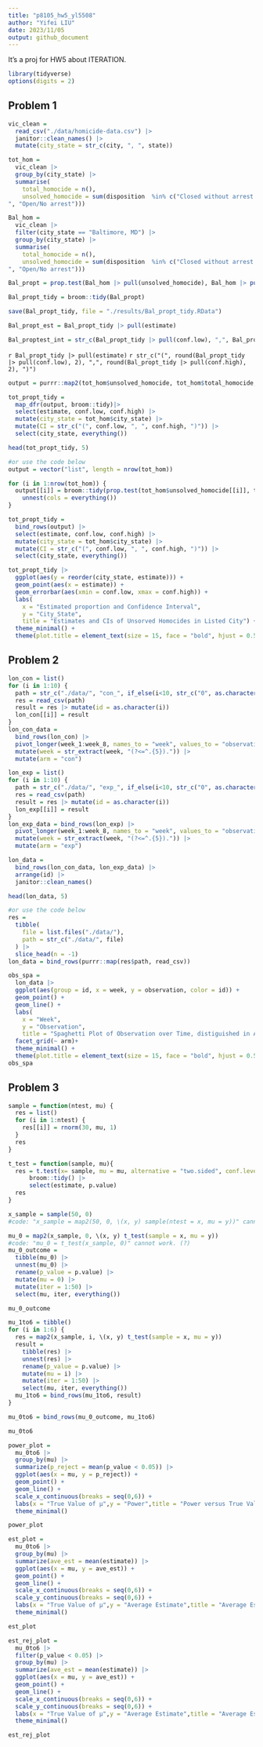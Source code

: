 ```yaml
---
title: "p8105_hw5_yl5508"
author: "Yifei LIU"
date: 2023/11/05
output: github_document
---
```


It's a proj for HW5 about ITERATION.\

```r
library(tidyverse)
options(digits = 2)
```

## Problem 1

```r
vic_clean =
  read_csv("./data/homicide-data.csv") |>
  janitor::clean_names() |>
  mutate(city_state = str_c(city, ", ", state))
```

```r
tot_hom =
  vic_clean |>
  group_by(city_state) |>
  summarise(
    total_homocide = n(),
    unsolved_homocide = sum(disposition  %in% c("Closed without arrest
", "Open/No arrest")))
```

```r
Bal_hom =
  vic_clean |>
  filter(city_state == "Baltimore, MD") |>
  group_by(city_state) |>
  summarise(
    total_homocide = n(),
    unsolved_homocide = sum(disposition  %in% c("Closed without arrest
", "Open/No arrest")))

Bal_propt = prop.test(Bal_hom |> pull(unsolved_homocide), Bal_hom |> pull(total_homocide), alternative = c("two.sided"), conf.level = 0.95)

Bal_propt_tidy = broom::tidy(Bal_propt)

save(Bal_propt_tidy, file = "./results/Bal_propt_tidy.RData")

Bal_propt_est = Bal_propt_tidy |> pull(estimate)

Bal_proptest_int = str_c(Bal_propt_tidy |> pull(conf.low), ",", Bal_propt_tidy |> pull(conf.high))
```

`r Bal_propt_tidy |> pull(estimate)`
`r str_c("(", round(Bal_propt_tidy |> pull(conf.low), 2), ",", round(Bal_propt_tidy |> pull(conf.high), 2), ")")`

```r
output = purrr::map2(tot_hom$unsolved_homocide, tot_hom$total_homocide, ~ prop.test(x = .x, n = .y, alternative = c("two.sided"), conf.level = 0.95))

tot_propt_tidy =
  map_dfr(output, broom::tidy)|>
  select(estimate, conf.low, conf.high) |>
  mutate(city_state = tot_hom$city_state) |>
  mutate(CI = str_c("(", conf.low, ", ", conf.high, ")")) |>
  select(city_state, everything())

head(tot_propt_tidy, 5)
```


```r
#or use the code below
output = vector("list", length = nrow(tot_hom))

for (i in 1:nrow(tot_hom)) {
  output[[i]] = broom::tidy(prop.test(tot_hom$unsolved_homocide[[i]], tot_hom$total_homocide[[i]], alternative = c("two.sided"), conf.level = 0.95)) |>
    unnest(cols = everything())
}

tot_propt_tidy =
  bind_rows(output) |>
  select(estimate, conf.low, conf.high) |>
  mutate(city_state = tot_hom$city_state) |>
  mutate(CI = str_c("(", conf.low, ", ", conf.high, ")")) |>
  select(city_state, everything())
```

```r
tot_propt_tidy |>
  ggplot(aes(y = reorder(city_state, estimate))) + 
  geom_point(aes(x = estimate)) +
  geom_errorbar(aes(xmin = conf.low, xmax = conf.high)) +
  labs(
    x = "Estimated proportion and Confidence Interval",
    y = "City_State",
    title = "Estimates and CIs of Unsorved Homocides in Listed City") +
  theme_minimal() +
  theme(plot.title = element_text(size = 15, face = "bold", hjust = 0.5), axis.text.y = element_text(size = 5))
```

## Problem 2

```r
lon_con = list()
for (i in 1:10) {
  path = str_c("./data/", "con_", if_else(i<10, str_c("0", as.character(i)), as.character(i)), ".csv")
  res = read_csv(path)
  result = res |> mutate(id = as.character(i))
  lon_con[[i]] = result
}
lon_con_data =
  bind_rows(lon_con) |>
  pivot_longer(week_1:week_8, names_to = "week", values_to = "observation") |>
  mutate(week = str_extract(week, "(?<=^.{5}).")) |>
  mutate(arm = "con")

lon_exp = list()
for (i in 1:10) {
  path = str_c("./data/", "exp_", if_else(i<10, str_c("0", as.character(i)), as.character(i)), ".csv")
  res = read_csv(path)
  result = res |> mutate(id = as.character(i))
  lon_exp[[i]] = result
}
lon_exp_data = bind_rows(lon_exp) |>
  pivot_longer(week_1:week_8, names_to = "week", values_to = "observation") |>
  mutate(week = str_extract(week, "(?<=^.{5}).")) |>
  mutate(arm = "exp")

lon_data =
  bind_rows(lon_con_data, lon_exp_data) |>
  arrange(id) |>
  janitor::clean_names()

head(lon_data, 5)
```


```r
#or use the code below
res =
  tibble(
    file = list.files("./data/"),
    path = str_c("./data/", file)
  ) |>
  slice_head(n = -1)
lon_data = bind_rows(purrr::map(res$path, read_csv))
```


```r
obs_spa =
  lon_data |>
  ggplot(aes(group = id, x = week, y = observation, color = id)) +
  geom_point() +
  geom_line() +
  labs(
    x = "Week",
    y = "Observation",
    title = "Spaghetti Plot of Observation over Time, distiguished in Arms") +
  facet_grid(~ arm)+
  theme_minimal() +
  theme(plot.title = element_text(size = 15, face = "bold", hjust = 0.5))
obs_spa
```

## Problem 3

```r
sample = function(ntest, mu) {
  res = list()
  for (i in 1:ntest) {
    res[[i]] = rnorm(30, mu, 1)
  }
  res
}

t_test = function(sample, mu){
  res = t.test(x= sample, mu = mu, alternative = "two.sided", conf.level = 0.95) |>
      broom::tidy() |>
      select(estimate, p.value)
  res
}

x_sample = sample(50, 0)
#code: "x_sample = map2(50, 0, \(x, y) sample(ntest = x, mu = y))" cannot work. Because it creates "list of 1" rather than "list of 50".

mu_0 = map2(x_sample, 0, \(x, y) t_test(sample = x, mu = y))
#code: "mu_0 = t_test(x_sample, 0)" cannot work. (?)
mu_0_outcome =
  tibble(mu_0) |>
  unnest(mu_0) |>
  rename(p_value = p.value) |>
  mutate(mu = 0) |>
  mutate(iter = 1:50) |>
  select(mu, iter, everything())

mu_0_outcome
```


```r
mu_1to6 = tibble()
for (i in 1:6) {
  res = map2(x_sample, i, \(x, y) t_test(sample = x, mu = y))
  result =
    tibble(res) |>
    unnest(res) |>
    rename(p_value = p.value) |>
    mutate(mu = i) |>
    mutate(iter = 1:50) |>
    select(mu, iter, everything())
  mu_1to6 = bind_rows(mu_1to6, result)
}

mu_0to6 = bind_rows(mu_0_outcome, mu_1to6)

mu_0to6
```


```r
power_plot =
  mu_0to6 |>
  group_by(mu) |>
  summarize(p_reject = mean(p_value < 0.05)) |>
  ggplot(aes(x = mu, y = p_reject)) +
  geom_point() +
  geom_line() +
  scale_x_continuous(breaks = seq(0,6)) +
  labs(x = "True Value of μ",y = "Power",title = "Power versus True Value of μ") +
  theme_minimal()

power_plot
```

```r
est_plot =
  mu_0to6 |>
  group_by(mu) |>
  summarize(ave_est = mean(estimate)) |>
  ggplot(aes(x = mu, y = ave_est)) +
  geom_point() +
  geom_line() +
  scale_x_continuous(breaks = seq(0,6)) +
  scale_y_continuous(breaks = seq(0,6)) +
  labs(x = "True Value of μ",y = "Average Estimate",title = "Average Estimate versus True Value of μ") +
  theme_minimal()

est_plot
```

```r
est_rej_plot =
  mu_0to6 |>
  filter(p_value < 0.05) |>
  group_by(mu) |>
  summarize(ave_est = mean(estimate)) |>
  ggplot(aes(x = mu, y = ave_est)) +
  geom_point() +
  geom_line() +
  scale_x_continuous(breaks = seq(0,6)) +
  scale_y_continuous(breaks = seq(0,6)) +
  labs(x = "True Value of μ",y = "Average Estimate",title = "Average Estimate versus True Value of μ") +
  theme_minimal()

est_rej_plot
```



